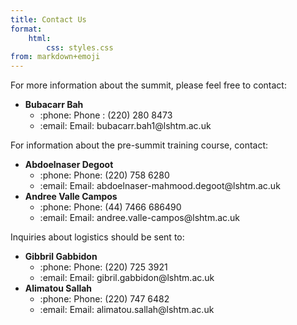 ```yaml
---
title: Contact Us
format: 
    html: 
        css: styles.css
from: markdown+emoji
---
```


For more information about the summit, please feel free to contact:

-   **Bubacarr Bah**
    -   :phone: Phone : (220) 280 8473
    -   :email: Email: bubacarr.bah1\@lshtm.ac.uk

For information about the pre-summit training course, contact:

-   **Abdoelnaser Degoot**
    -   :phone: Phone: (220) 758 6280
    -   :email: Email: abdoelnaser-mahmood.degoot\@lshtm.ac.uk
-   **Andree Valle Campos**
    -   :phone: Phone: (44) 7466 686490
    -   :email: Email: andree.valle-campos\@lshtm.ac.uk

Inquiries about logistics should be sent to:

-   **Gibbril Gabbidon**
    -   :phone: Phone: (220) 725 3921
    -   :email: Email: gibril.gabbidon\@lshtm.ac.uk
-   **Alimatou Sallah**
    -   :phone: Phone: (220) 747 6482
    -   :email: Email: alimatou.sallah\@lshtm.ac.uk

